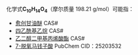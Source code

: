 {{DISPLAYTITLE:C<sub>10</sub>H<sub>14</sub>O<sub>4</sub>}}{{MolFormDisambigNav|C=10|H=14|O=4}}
化学式'''C<sub>10</sub>H<sub>14</sub>O<sub>4</sub>'''（摩尔质量 198.21 g/mol）可能指：
* [[愈创甘油醚|愈创甘油醚]] CAS#{{CAS|93-14-1}}
* [[四乙酰基乙烷|四乙酰基乙烷]] CAS#{{CAS|5027-32-7}}
* [[乙二醇二甲基丙烯酸酯|乙二醇二甲基丙烯酸酯]] CAS#{{CAS|97-90-5}}
* [[7-脱氧马钱子酸|7-脱氧马钱子酸]] PubChem CID：25203532

{{MolFormDisambig}}